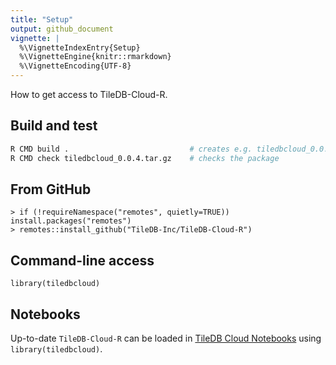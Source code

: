 ```yaml
---
title: "Setup"
output: github_document
vignette: |
  %\VignetteIndexEntry{Setup}
  %\VignetteEngine{knitr::rmarkdown}
  %\VignetteEncoding{UTF-8}
---
```


How to get access to TileDB-Cloud-R.

## Build and test

```sh
R CMD build .                           # creates e.g. tiledbcloud_0.0.4.tar.gz
R CMD check tiledbcloud_0.0.4.tar.gz    # checks the package
```

## From GitHub

```
> if (!requireNamespace("remotes", quietly=TRUE)) install.packages("remotes")
> remotes::install_github("TileDB-Inc/TileDB-Cloud-R")
```

## Command-line access

```
library(tiledbcloud)
```

## Notebooks

Up-to-date `TileDB-Cloud-R` can be loaded in [TileDB Cloud Notebooks](https://cloud.tiledb.com/notebooks/me) using `library(tiledbcloud)`.
